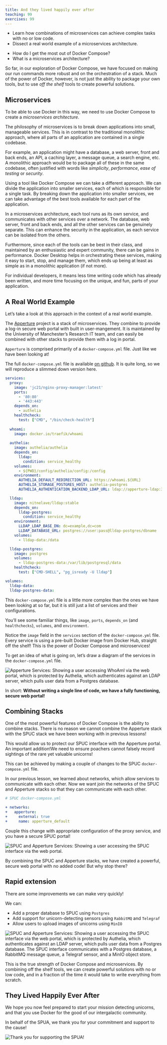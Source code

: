 ```yaml
---
title: And they lived happily ever after
teaching: 99
exercises: 99
---
```


::::::::::::::::::::::::::::::::::::::::::::::::::: objectives
- Learn how combinations of microservices can achieve complex tasks with no or low code.
- Dissect a real world example of a microservices architecture.
::::::::::::::::::::::::::::::::::::::::::::::::::::::::::::::
::::::::::::::::::::::::::::::::::::::::::::::::::: questions
- How do I get the most out of Docker Compose?
- What is a microservices architecture?
::::::::::::::::::::::::::::::::::::::::::::::::::::::::::::::

So far, in our exploration of Docker Compose, we have focused on making our run commands more robust and on the orchestration of a stack.
Much of the power of Docker, however, is not just the ability to package your own tools, but to use *off the shelf* tools to create powerful solutions.

## Microservices

To be able to use Docker in this way, we need to use Docker Compose to create a *microservices architecture*.

The philosophy of microservices is to break down applications into small, manageable services.
This is in contrast to the traditional monolithic approach, where all parts of an application are contained in a single codebase.

For example, an application might have a database, a web server, front and back ends, an API, a caching layer, a message queue, a search engine, etc.
A monolithic approach would be to package all of these in the same codebase, often justified with words like *simplicity*, *performance*, *ease of testing* or *security*.

Using a tool like Docker Compose we can take a different approach.
We can divide the application into smaller services, each of which is responsible for a single task.
By breaking down the application into smaller services, we can take advantage of the best tools available for each part of the application.

In a microservices architecture, each tool runs as its own service, and communicates with other services over a network.
The database, web server, front and back ends, and all the other services can be genuinely separate.
This can enhance the security in the application, as each service can be isolated from the others.

Furthermore, since each of the tools can be best in their class, and maintained by an enthusiastic and expert community, there can be gains in performance.
Docker Desktop helps in orchestrating these services, making it easy to start, stop, and manage them, which ends up being at least as simple as in a monolithic application (if not more).

For individual developers, it means less time writing code which has already been written, and more time focusing on the unique, and fun, parts of your application.

## A Real World Example

Let's take a look at this approach in the context of a real world example.

The [Apperture](https://github.com/UoMResearchIT/apperture) project is a stack of microservices.
They combine to provide a log-in secure web portal with built in user-mangement.
It is maintained by the University of Manchester's Research IT team, and can easily be combined with other stacks to provide them with a log in portal.

`Apperture` is comprised primarily of a `docker-compose.yml` file.
Just like we have been looking at!

The full `docker-compose.yml` file is available [on github](https://raw.githubusercontent.com/UoMResearchIT/apperture/refs/heads/main/docker-compose.yml).
It is quite long, so we will reproduce a slimmed down version here.

```yml
services:
  proxy:
    image: 'jc21/nginx-proxy-manager:latest'
    ports:
      - '80:80'
      - '443:443'
    depends_on:
      - authelia
    healthcheck:
      test: ["CMD", "/bin/check-health"]
        
  whoami:
    image: docker.io/traefik/whoami
      
  authelia:
    image: authelia/authelia
    depends_on:
      lldap:
        condition: service_healthy
    volumes:
      - ${PWD}/config/authelia/config:/config
    environment:
      AUTHELIA_DEFAULT_REDIRECTION_URL: https://whoami.${URL}
      AUTHELIA_STORAGE_POSTGRES_HOST: authelia-postgres
      AUTHELIA_AUTHENTICATION_BACKEND_LDAP_URL: ldap://apperture-ldap:3890

  lldap:
    image: nitnelave/lldap:stable
    depends_on:
      lldap-postgres:
        condition: service_healthy
    environment:
      LLDAP_LDAP_BASE_DN: dc=example,dc=com
      LLDAP_DATABASE_URL: postgres://user:pass@lldap-postgres/dbname
    volumes:
      - lldap-data:/data

  lldap-postgres:
    image: postgres
    volumes:
      - lldap-postgres-data:/var/lib/postgresql/data
    healthcheck:
      test: ["CMD-SHELL", "pg_isready -U lldap"]

volumes:
  lldap-data:
  lldap-postgres-data:
```

This `docker-compose.yml` file is a little more complex than the ones we have been looking at so far, but it is still just a list of services and their configurations.

You'll see some familiar things, like `image`, `ports`, `depends_on` (and `healthchecks`), `volumes`, and `environment`.

Notice the `image` field in the `services` section of the `docker-compose.yml` file.
Every service is using a pre-built Docker image from Docker Hub, straight off the shelf!
This is the power of Docker Compose and microservices!

To get an idea of what is going on, let's draw a diagram of the services in the `docker-compose.yml` file.

![](fig/docker_compose_apperture.png){alt='Apperture Services: Showing a user accessing WhoAmI via the web portal, which is protected by Authelia, which authenticates against an LDAP server, which pulls user data from a Postgres database.'}

In short:
**Without writing a single line of code, we have a fully functioning, secure web portal!**

## Combining Stacks

One of the most powerful features of Docker Compose is the ability to combine stacks.
There is no reason we cannot combine the Apperture stack with the SPUC stack we have been working with in previous lessons!

This would allow us to protect our SPUC interface with the Apperture portal.
An important addition!We need to ensure poachers cannot falsely record sightings of the rare yet valuable unicorns!

This can be achieved by making a couple of changes to the SPUC `docker-compose.yml` file.

In our previous lesson, we learned about networks, which allow services to communicate with each other.
Now we want join the networks of the SPUC and Apperture stacks so that they can communicate with each other.

```yml
# SPUC docker-compose.yml

+ networks:
+   apperture:
+     external: true
+     name: apperture_default
```

Couple this change with appropriate configuration of the proxy service, and you have a secure SPUC portal!

![](fig/docker_compose_spuc.png){alt='SPUC and Apperture Services: Showing a user accessing the SPUC interface via the web portal.'}

By combining the SPUC and Apperture stacks, we have created a powerful, secure web portal with no added code!
But why stop there?

## Rapid extension

There are some improvements we can make very quickly!

We can:

* Add a proper database to SPUC using `Postgres`
* Add support for unicorn-detecting sensors using `RabbitMQ` and `Telegraf`
* Allow users to upload images of unicorns using `MinIO`

![](fig/docker_compose_full.png){alt='SPUC and Apperture Services: Showing a user accessing the SPUC interface via the web portal, which is protected by Authelia, which authenticates against an LDAP server, which pulls user data from a Postgres database. The SPUC interface communicates with a Postgres database, a RabbitMQ message queue, a Telegraf sensor, and a MinIO object store.'}

This is the true strength of Docker Compose and microservices.
By combining off the shelf tools, we can create powerful solutions with no or low code,
and in a fraction of the time it would take to write everything from scratch.

## They Lived Happily Ever After

We hope you now feel prepared to start your mission detecting unicorns,
and that you use Docker for the good of our intergalactic community.

In behalf of the SPUA, we thank you for your commitment and support to the cause!

![](fig/SPUA/spua_thanks_you.png){alt='Thank you for supporting the SPUA!'}
